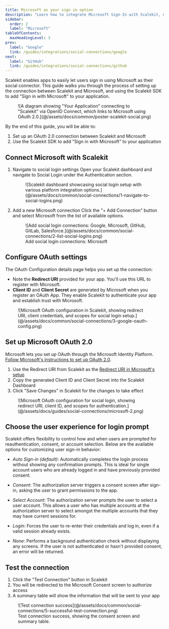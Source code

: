 ```yaml
---
title: Microsoft as your sign in option
description: "Learn how to integrate Microsoft Sign-In with Scalekit, enabling secure social authentication for your users with step-by-step OAuth configuration instructions."
sidebar:
  order: 2
  label: "Microsoft"
tableOfContents:
  maxHeadingLevel: 3
prev:
  label: "Google"
  link: /guides/integrations/social-connections/google
next:
  label: "GitHub"
  link: /guides/integrations/social-connections/github
---
```



Scalekit enables apps to easily let users sign in using Microsoft as their social connector. This guide walks you through the process of setting up the connection between Scalekit and Microsoft, and using the Scalekit SDK to add "Sign in with Microsoft" to your application.

<figure>
  ![A diagram showing "Your Application" connecting to "Scalekit" via OpenID Connect, which links to Microsoft using OAuth 2.0.](@/assets/docs/common/poster-scalekit-social.png)
</figure>

By the end of this guide, you will be able to:

1. Set up an OAuth 2.0 connection between Scalekit and Microsoft
2. Use the Scalekit SDK to add "Sign in with Microsoft" to your application

## Connect Microsoft with Scalekit

<Steps>

1. Navigate to social login settings
   Open your Scalekit dashboard and navigate to Social Login under the Authentication section.

   <figure>
     ![Scalekit dashboard showcasing social login setup with various platform integration options.](@/assets/docs/common/social-connections/1-navigate-to-social-logins.png)
   </figure>

2. Add a new Microsoft connection
   Click the "+ Add Connection" button and select Microsoft from the list of available options.

   <figure>
     ![Add social login connections: Google, Microsoft, GitHub, GitLab, Salesforce.](@/assets/docs/common/social-connections/2-list-social-logins.png)
     <figcaption>Add social login connections: Microsoft</figcaption>
   </figure>

</Steps>

## Configure OAuth settings

The OAuth Configuration details page helps you set up the connection:

- Note the **Redirect URI** provided for your app. You'll use this URL to register with Microsoft.
- **Client ID** and **Client Secret** are generated by Microsoft when you register an OAuth App. They enable Scalekit to authenticate your app and establish trust with Microsoft.

<figure>
  ![Microsoft OAuth configuration in Scalekit, showing redirect URI, client credentials, and scopes for social login setup.](@/assets/docs/common/social-connections/3-google-oauth-config.png)
</figure>

## Set up Microsoft OAuth 2.0

Microsoft lets you set up OAuth through the Microsoft Identity Platform.
<a href="https://learn.microsoft.com/en-us/entra/identity-platform/quickstart-register-app" target="_blank">Follow Microsoft's instructions to set up OAuth 2.0</a>.

<Steps>

1. Use the Redirect URI from Scalekit as the <a href="https://learn.microsoft.com/en-us/entra/identity-platform/quickstart-register-app?tabs=certificate#add-a-redirect-uri" target="_blank">Redirect URI in Microsoft's setup</a>
2. Copy the generated Client ID and Client Secret into the Scalekit Dashboard
3. Click "Save Changes" in Scalekit for the changes to take effect

</Steps>

<figure>
  ![Microsoft OAuth configuration for social login, showing redirect URI, client ID, and scopes for authentication.](@/assets/docs/guides/social-connections/microsoft-2.png)
</figure>

## Choose the user experience for login prompt

Scalekit offers flexibility to control how and when users are prompted for reauthentication, consent, or account selection. Below are the available options for customizing user sign-in behavior:

- _Auto Sign-in (default)_:
  Automatically completes the login process without showing any confirmation prompts. This is ideal for single account users who are already logged in and have previously provided consent.

- _Consent_:
  The authorization server triggers a consent screen after sign-in, asking the user to grant permissions to the app.

- _Select Account_:
  The authorization server prompts the user to select a user account. This allows a user who has multiple accounts at the authorization server to select amongst the multiple accounts that they may have current sessions for.

- _Login_:
  Forces the user to re-enter their credentials and log in, even if a valid session already exists.

- _None_:
  Performs a background authentication check without displaying any screens. If the user is not authenticated or hasn't provided consent, an error will be returned.

## Test the connection

<Steps>

1. Click the "Test Connection" button in Scalekit
2. You will be redirected to the Microsoft Consent screen to authorize access
3. A summary table will show the information that will be sent to your app

</Steps>

<figure>
  ![Test connection success](@/assets/docs/common/social-connections/5-successful-test-connection.png)
  <figcaption>Test connection success, showing the consent screen and summary table.</figcaption>
</figure>
